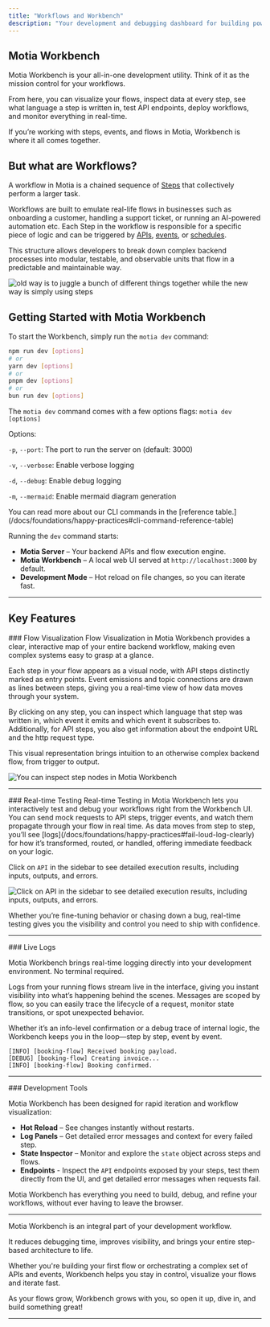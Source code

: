```yaml
---
title: "Workflows and Workbench"
description: "Your development and debugging dashboard for building powerful Motia flows."
---
```


## Motia Workbench

Motia Workbench is your all-in-one development utility. Think of it as the mission control for your workflows.

From here, you can visualize your flows, inspect data at every step, see what language a step is written in, test API endpoints, deploy workflows, and monitor everything in real-time.

If you’re working with steps, events, and flows in Motia, Workbench is where it all comes together.

## But what are Workflows?
A workflow in Motia is a chained sequence of [Steps](/docs/foundations/steps) that collectively perform a larger task. 

Workflows are built to emulate real-life flows in businesses such as onboarding a customer, handling a support ticket, or running an AI-powered automation etc. Each Step in the workflow is responsible for a specific piece of logic and can be triggered by [APIs](/docs/foundations/types-of-step#2-api-step), [events](/docs/foundations/types-of-step#1-event-step), or [schedules](/docs/foundations/types-of-step#3-cron-steps).

This structure allows developers to break down complex backend processes into modular, testable, and observable units that flow in a predictable and maintainable way.

![old way is to juggle a bunch of different things together while the new way is simply using steps](../img/outpu.gif)

## Getting Started with Motia Workbench

To start the Workbench, simply run the `motia dev` command:

```bash
npm run dev [options]
# or
yarn dev [options]
# or
pnpm dev [options]
# or
bun run dev [options]
```

The `motia dev` command comes with a few options flags:
<Callout title="Options" type="info">
`motia dev [options]`

Options:

  `-p`, `--port`: The port to run the server on (default: 3000)

  `-v`, `--verbose`: Enable verbose logging

  `-d`, `--debug`: Enable debug logging
  
  `-m`, `--mermaid`: Enable mermaid diagram generation
</Callout>

<Callout title="Motia CLI" type="info">
You can read more about our CLI commands in the [reference table.](/docs/foundations/happy-practices#cli-command-reference-table)
</Callout>

Running the `dev` command starts:

- **Motia Server** – Your backend APIs and flow execution engine.
- **Motia Workbench** – A local web UI served at `http://localhost:3000` by default.
- **Development Mode** – Hot reload on file changes, so you can iterate fast.
---

## Key Features
<Steps>
<Step>
### Flow Visualization
Flow Visualization in Motia Workbench provides a clear, interactive map of your entire backend workflow, making even complex systems easy to grasp at a glance. 

Each step in your flow appears as a visual node, with API steps distinctly marked as entry points. Event emissions and topic connections are drawn as lines between steps, giving you a real-time view of how data moves through your system. 

By clicking on any step, you can inspect which language that step was written in, which event it emits and which event it subscribes to. Additionally, for API steps, you also get information about the endpoint URL and the http request type.

This visual representation brings intuition to an otherwise complex backend flow, from trigger to output.

![You can inspect step nodes in Motia Workbench](../img/wb-inspect.png)

---
</Step>
<Step>
### Real-time Testing
Real-time Testing in Motia Workbench lets you interactively test and debug your workflows right from the Workbench UI. You can send mock requests to API steps, trigger events, and watch them propagate through your flow in real time. As data moves from step to step, you’ll see [logs](/docs/foundations/happy-practices#fail-loud-log-clearly) for how it’s transformed, routed, or handled, offering immediate feedback on your logic. 

Click on `API` in the sidebar to see detailed execution results, including inputs, outputs, and errors. 

![Click on `API` in the sidebar to see detailed execution results, including inputs, outputs, and errors. ](../img/wb-api.png)

Whether you’re fine-tuning behavior or chasing down a bug, real-time testing gives you the visibility and control you need to ship with confidence.

---
</Step>
<Step>
### Live Logs

Motia Workbench brings real-time logging directly into your development environment. No terminal required. 

Logs from your running flows stream live in the interface, giving you instant visibility into what’s happening behind the scenes.  Messages are scoped by flow, so you can easily trace the lifecycle of a request, monitor state transitions, or spot unexpected behavior. 

Whether it’s an info-level confirmation or a debug trace of internal logic, the Workbench keeps you in the loop—step by step, event by event.

```log
[INFO] [booking-flow] Received booking payload.
[DEBUG] [booking-flow] Creating invoice...
[INFO] [booking-flow] Booking confirmed.
```

---
</Step>
<Step>
### Development Tools

Motia Workbench has been designed for rapid iteration and workflow visualization:

- **Hot Reload** – See changes instantly without restarts.
- **Log Panels** – Get detailed error messages and context for every failed step.
- **State Inspector** – Monitor and explore the `state` object across steps and flows.
- **Endpoints** - Inspect the `API` endpoints exposed by your steps, test them directly from the UI, and get detailed error messages when requests fail.

Motia Workbench has everything you need to build, debug, and refine your workflows, without ever having to leave the browser.

---
</Step>
</Steps>


Motia Workbench is an integral part of your development workflow.

It reduces debugging time, improves visibility, and brings your entire step-based architecture to life. 

Whether you're building your first flow or orchestrating a complex set of APIs and events, Workbench helps you stay in control, visualize your flows and iterate fast.

As your flows grow, Workbench grows with you, so open it up, dive in, and build something great!

---
<Cards>
  <Card
    title="Deploy Your Flows"
    description="Take your flows to production with Motia's built-in deployment support and versioning."
    href="/docs/foundations/deployment"
    icon="🚀"
  />
  <Card
    title="Observability & Logging"
    description="Get better visibility into your flows using trace IDs, logs, and detailed error panels."
    href="/docs/foundations/observability-and-logging"
    icon="📊"
  />
</Cards>